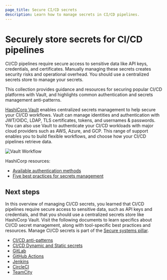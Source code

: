 ```yaml
---
page_title: Secure CI/CD secrets
description: Learn how to manage secrets in CI/CD pipelines.
---
```


# Securely store secrets for CI/CD pipelines

CI/CD pipelines require secure access to sensitive data like API keys, credentials, and certificates. Manually managing these secrets creates security risks and operational overhead.  You should use a centralized secrets store to manage your secrets. 

This collection provides guidance and resources for securing popular CI/CD platforms with Vault, and highlights common authentication and secrets management anti-patterns.

[HashiCorp Vault](/vault/) enables centralized secrets management to help secure your CI/CD workflows. Vault can manage identities and authentication with JWT/OIDC, LDAP, TLS certificates, tokens, and usernames & passwords. You can also use Vault to authenticate your CI/CD workloads with major cloud providers such as AWS, Azure, and GCP. This range of support enables you to build flexible workflows, and choose how your CI/CD pipelines retrieve data.

![Vault Workflow](/img/well-architected-framework/vault-cicd-1.png)

HashiCorp resources:

- [Available authentication methods](/vault/docs/auth)
- [Five best practices for secrets management](https://www.hashicorp.com/resources/5-best-practices-for-secrets-management)

## Next steps

In this overview of managing CI/CD secrets, you learned that CI/CD pipelines require secure access to sensitive data, such as API keys and credentials, and that you should use a centralized secrets store like HashiCorp Vault. Visit the following documents to learn specifics about CI/CD secret management, along with tool-specific best practices and resources. Manage CI/CD secrets is part of the [Secure systems pillar](/well-architected-framework/secure-systems).

- [CI/CD anti-patterns](/well-architected-framework/secure-systems/secure-applications/ci-cd-secrets/ci-cd-anti-patterns)
- [CI/CD Dynamic and Static secrets](/well-architected-framework/secure-systems/secure-applications/ci-cd-secrets/dynamic-and-static-secrets)
- [GitLab](/well-architected-framework/secure-systems/secure-applications/ci-cd-secrets/gitlab)
- [GitHub Actions](/well-architected-framework/secure-systems/secure-applications/ci-cd-secrets/github-actions)
- [Jenkins](/well-architected-framework/secure-systems/secure-applications/ci-cd-secrets/jenkins)
- [CircleCI](/well-architected-framework/secure-systems/secure-applications/ci-cd-secrets/circle-ci)
- [TeamCity](/well-architected-framework/secure-systems/secure-applications/ci-cd-secrets/teamcity)